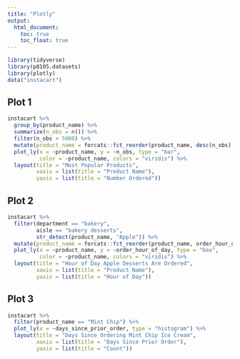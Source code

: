 ```yaml
---
title: "Plotly"
output: 
  html_document:
    toc: true
    toc_float: true
---
```


```r
library(tidyverse)
library(p8105.datasets)
library(plotly)
data("instacart")
```

## Plot 1

```r
instacart %>% 
  group_by(product_name) %>% 
  summarize(n_obs = n()) %>% 
  filter(n_obs > 5000) %>% 
  mutate(product_name = forcats::fct_reorder(product_name, desc(n_obs))) %>% 
  plot_ly(x = ~product_name, y = ~n_obs, type = "bar", 
          color = ~product_name, colors = "viridis") %>% 
  layout(title = "Most Popular Products",
         xaxis = list(title = "Product Name"),
         yaxis = list(title = "Number Ordered"))
```

## Plot 2

```r
instacart %>% 
  filter(department == "bakery",
         aisle == "bakery desserts",
         str_detect(product_name, "Apple")) %>% 
  mutate(product_name = forcats::fct_reorder(product_name, order_hour_of_day)) %>% 
  plot_ly(x = ~product_name, y = ~order_hour_of_day, type = "box",
          color = ~product_name, colors = "viridis") %>% 
  layout(title = "Hour of Day Apple Desserts Are Ordered",
         xaxis = list(title = "Product Name"),
         yaxis = list(title = "Hour of Day"))
```

## Plot 3

```r
instacart %>% 
  filter(product_name == "Mint Chip") %>% 
  plot_ly(x = ~days_since_prior_order, type = "histogram") %>% 
  layout(title = "Days Since Ordering Mint Chip Ice Cream",
         xaxis = list(title = "Days Since Prior Order"),
         yaxis = list(title = "Count"))
```

